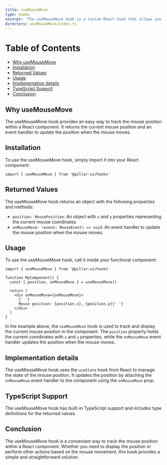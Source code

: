 ```yaml
---
title: useMouseMove
type: hooks
excerpt: 'The useMouseMove hook is a custom React hook that allows you to track the mouse position within a component.'
directory: useMouseMove/index.ts
---
```


# Table of Contents

- [Why useMouseMove](#why-usemousemove)
- [Installation](#installation)
- [Returned Values](#returned-values)
- [Usage](#usage)
- [Implementation details](#implementation-details)
- [TypeScript Support](#typescript-support)
- [Conclusion](#conclusion)

## Why useMouseMove

The useMouseMove hook provides an easy way to track the mouse position within a React component. It returns the current mouse position and an event handler to update the position when the mouse moves.

## Installation

To use the useMouseMove hook, simply import it into your React component:

```tsx
import { useMouseMove } from '@pillar-ui/hooks'
```

## Returned Values

The useMouseMove hook returns an object with the following properties and methods:

- `position: MousePosition`: An object with `x` and `y` properties representing the current mouse coordinates.
- `onMouseMove: (event: MouseEvent) => void`: An event handler to update the mouse position when the mouse moves.

## Usage

To use the useMouseMove hook, call it inside your functional component:

```tsx
import { useMouseMove } from '@pillar-ui/hooks'

function MyComponent() {
  const { position, onMouseMove } = useMouseMove()

  return (
    <div onMouseMove={onMouseMove}>
      {' '}
      Mouse position: {position.x}, {position.y}{' '}
    </div>
  )
}
```

In the example above, the `useMouseMove` hook is used to track and display the current mouse position in the component. The `position` property holds the current coordinates with `x` and `y` properties, while the `onMouseMove` event handler updates the position when the mouse moves.

## Implementation details

The useMouseMove hook uses the `useState` hook from React to manage the state of the mouse position. It updates the position by attaching the `onMouseMove` event handler to the component using the `onMouseMove` prop.

## TypeScript Support

The useMouseMove hook has built-in TypeScript support and includes type definitions for the returned values.

## Conclusion

The useMouseMove hook is a convenient way to track the mouse position within a React component. Whether you need to display the position or perform other actions based on the mouse movement, this hook provides a simple and straightforward solution.
